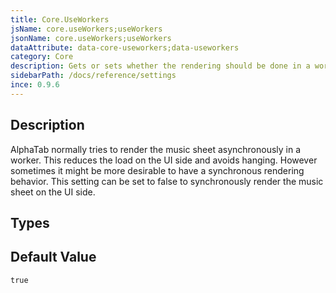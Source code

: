 ```yaml
---
title: Core.UseWorkers
jsName: core.useWorkers;useWorkers
jsonName: core.useWorkers;useWorkers
dataAttribute: data-core-useworkers;data-useworkers
category: Core
description: Gets or sets whether the rendering should be done in a worker if possible.
sidebarPath: /docs/reference/settings
ince: 0.9.6
---
```



## Description
AlphaTab normally tries to render the music sheet asynchronously in a worker. This reduces the load on the UI side and avoids hanging. However sometimes it might be more desirable to have
a synchronous rendering behavior. This setting can be set to false to synchronously render the music sheet on the UI side.

<PropertyDescription metadata={metadata} />

## Types

<TypeTable>
    <TypeRow name="bool" />
</TypeTable>

## Default Value

`true`